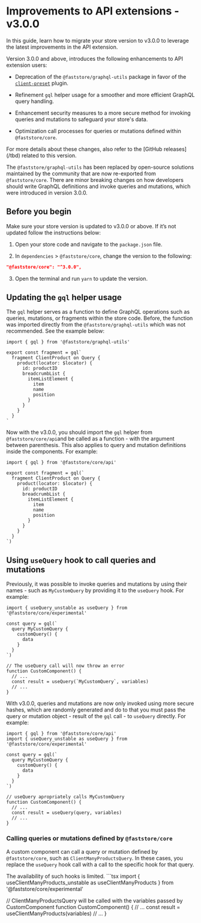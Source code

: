 # Improvements to API extensions - v3.0.0

In this guide, learn how to migrate your store version to v3.0.0 to leverage the latest improvements in the API extension.

Version 3.0.0 and above, introduces the following enhancements to API extension users:

- Deprecation of the `@faststore/graphql-utils` package in favor of the [`client-preset`](https://the-guild.dev/graphql/codegen/plugins/presets/preset-client) plugin.

- Refinement `gql` helper usage for a smoother and more efficient GraphQL query handling.

- Enhancement security measures to a more secure method for invoking queries and mutations to safeguard your store's data.

- Optimization call processes for queries or mutations defined within `@faststore/core`.


<Callout type="info" emoji="ℹ️">
  For more details about these changes, also refer to the [GitHub
  releases](/tbd) related to this version.
</Callout>

The `@faststore/graphql-utils` has been replaced by open-source solutions maintained by the community that are now re-exported from `@faststore/core`. There are minor breaking changes on how developers should write GraphQL definitions and invoke queries and mutations, which were introduced in version 3.0.0.

## Before you begin

Make sure your store version is updated to v3.0.0 or above. If it’s not updated follow the instructions below:

1. Open your store code and navigate to the `package.json` file.

2. In `dependencies` > `@faststore/core`, change the version to the following:

```json
"@faststore/core": "^3.0.0",
```

3. Open the terminal and run `yarn` to update the version.

## Updating the `gql` helper usage

The `gql` helper serves as a function to define GraphQL operations such as queries, mutations, or fragments within the store code. Before, the function was imported directly from the `@faststore/graphql-utils` which was not recommended. See the example below:

```tsx filename="src/fragments/ClientProduct.tsx"
import { gql } from '@faststore/graphql-utils'

export const fragment = gql`
  fragment ClientProduct on Query {
    product(locator: $locator) {
      id: productID
      breadcrumbList {
        itemListElement {
          item
          name
          position
        }
      }
    }
  }
`
```

Now with the v3.0.0, you should import the `gql` helper from `@faststore/core/api`and be called as a function - with the argument between parenthesis. This also applies to query and mutation definitions inside the components. For example:

```tsx filename="src/fragments/ClientProduct.tsx" {1}
import { gql } from '@faststore/core/api'

export const fragment = gql(`
  fragment ClientProduct on Query {
    product(locator: $locator) {
      id: productID
      breadcrumbList {
        itemListElement {
          item
          name
          position
        }
      }
    }
  }
`)
```

## Using `useQuery` hook to call queries and mutations

Previously, it was possible to invoke queries and mutations by using their names - such as `MyCustomQuery` by providing it to the `useQuery` hook. For example:

```tsx
import { useQuery_unstable as useQuery } from '@faststore/core/experimental'

const query = gql(`
  query MyCustomQuery {
    customQuery() {
      data
    }
  }
`)

// The useQuery call will now throw an error
function CustomComponent() {
  // ...
  const result = useQuery(`MyCustomQuery`, variables)
  // ...
}
```

With v3.0.0, queries and mutations are now only invoked using more secure hashes, which are randomly generated and do to that you must pass the query or mutation object - result of the `gql` call - to `useQuery` directly. For example:

```tsx
import { gql } from '@faststore/core/api'
import { useQuery_unstable as useQuery } from '@faststore/core/experimental'

const query = gql(`
  query MyCustomQuery {
    customQuery() {
      data
    }
  }
`)

// useQuery apropriately calls MyCustomQuery
function CustomComponent() {
  // ...
  const result = useQuery(query, variables)
  // ...
}
```

### Calling queries or mutations defined by `@faststore/core`

A custom component can call a query or mutation defined by `@faststore/core`, such as `ClientManyProductsQuery`. In these cases, you replace the `useQuery` hook call with a call to the specific hook for that query.

<Callout type="warning" emoji="⚠️">
  The availability of such hooks is limited.
</Callout>
```tsx
import { useClientManyProducts_unstable as useClientManyProducts } from '@faststore/core/experimental'

// ClientManyProductsQuery will be called with the variables passed by CustomComponent
function CustomComponent() {
// ...
const result = useClientManyProducts(variables)
// ...
}

```

```
